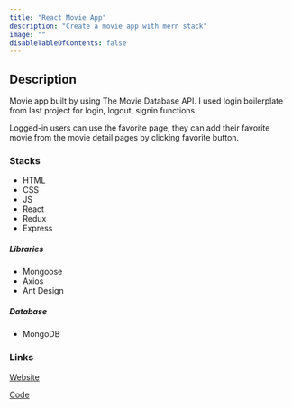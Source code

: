 ```yaml
---
title: "React Movie App"
description: "Create a movie app with mern stack"
image: ""
disableTableOfContents: false
---
```


## Description

Movie app built by using The Movie Database API. I used login boilerplate from last project for login, logout, signin functions.

Logged-in users can use the favorite page, they can add their favorite movie from the movie detail pages by clicking favorite button.

### Stacks

- HTML
- CSS
- JS
- React
- Redux
- Express

##### Libraries

- Mongoose
- Axios
- Ant Design

##### Database

- MongoDB

### Links

[Website](https://nameless-anchorage-26060.herokuapp.com/)

[Code](https://github.com/yoonjh517/react-movie-app)
